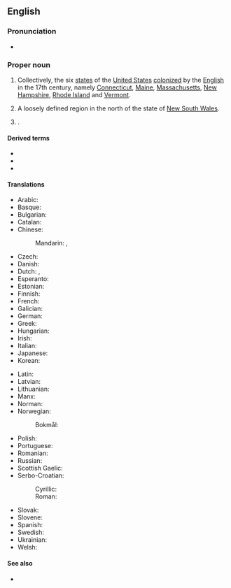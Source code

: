 ==English==

===Pronunciation===
* {{audio|en|en-au-New England.ogg|Audio (AU)}}

===Proper noun===
{{en-proper noun|head=[[new|New]] [[England]]}}

# {{lb|en|US}} Collectively, the six [[state]]s of the [[United States]] [[colonize]]d by the [[English]] in the 17th century, namely [[Connecticut]], [[Maine]], [[Massachusetts]], [[New Hampshire]], [[Rhode Island]] and [[Vermont]].
# {{lb|en|Australia}} A loosely defined region in the north of the state of [[New South Wales]].
# {{place|en|city|s/North Dakota}}.

====Derived terms====
* {{l|en|New Englander}}
* {{l|en|New Englandism}}
* {{l|en|New Englandy}}

====Translations====
{{trans-top|six states of the United States}}
* Arabic: {{t|ar|إِنْقِلْتِرَا الْجَدِيدَة|f}}
* Basque: {{t|eu|Ingalaterra Berria}}
* Bulgarian: {{t|bg|Нова Англия|f}}
* Catalan: {{t|ca|Nova Anglaterra|f}}
* Chinese:
*: Mandarin: {{t+|cmn|新英格蘭}}, {{t+|cmn|新英格兰|tr=xīnyīnggélán}}
* Czech: {{t+|cs|Nová Anglie|f}}
* Danish: {{t|da|New England}}
* Dutch: {{t|nl|New England}}, {{t|nl|Nieuw-Engeland}}
* Esperanto: {{t|eo|Nov-Anglio}}
* Estonian: {{t|et|Uus-Inglismaa}}
* Finnish: {{t+|fi|Uusi-Englanti}}
* French: {{t+|fr|Nouvelle-Angleterre|f}}
* Galician: {{t+|gl|Nova Inglaterra|f}}
* German: {{t+|de|Neuengland}}
* Greek: {{t|el|Νέα Αγγλία|f}}
* Hungarian: {{t|hu|Új-Anglia}}
* Irish: {{t|ga|Sasana Nua|m}}
* Italian: {{t|it|Nuova Inghilterra|f}}
* Japanese: {{t|ja|ニューイングランド|tr=Nyū Ingurando}}
* Korean: {{t|ko|뉴잉글랜드|tr=Nyu Ingǔraentǔ}}
{{trans-mid}}
* Latin: {{t|la|Nova Anglia|f}}
* Latvian: {{t|lv|Jaunanglija|f}}
* Lithuanian: {{t|lt|Naujoji Anglija|f}}
* Manx: {{t|gv|Sostyn Noa}}
* Norman: {{t|nrf|Nouvelle Angliétèrre|f}}
* Norwegian:
*: Bokmål: {{t|nb|New England}}
* Polish: {{t|pl|Nowa Anglia|f}}
* Portuguese: {{t|pt|Nova Inglaterra|f}}
* Romanian: {{t|ro|Noua Anglie|f}}
* Russian: {{t|ru|Но́вая А́нглия|f}}
* Scottish Gaelic: {{t|gd|Sasainn Nuadh}}
* Serbo-Croatian:
*: Cyrillic: {{t|sh|Нова Енглеска|f}}
*: Roman: {{t|sh|Nova Engleska|f}}
* Slovak: {{t|sk|Nové Anglicko|n}}
* Slovene: {{t|sl|Nova Anglija|f}}
* Spanish: {{t|es|Nueva Inglaterra|f}}
* Swedish: {{t+|sv|New England}}
* Ukrainian: {{t|uk|Нова Англія|f}}
* Welsh: {{t|cy|Lloegr Newydd|f}}
{{trans-bottom}}

====See also====
* {{projectlink|wikipedia|New England (disambiguation)|New England}}

{{topics|en|Australia|Regions of the United States}}
